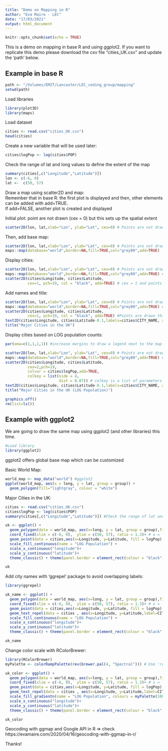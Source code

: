 ```yaml
---
title: "Demo on Mapping in R"
author: "Eva Maire - LEC"
date: "17/03/2021"
output: html_document
---
```


```r
knitr::opts_chunk$set(echo = TRUE)
```
This is a demo on mapping in base R and using ggplot2. 
If you want to replicate this demo please download the csv file "cities_UK.csv" and update the 'path' below. 

## Example in base R 

```r
path <- "/Volumes/EM2T/Lancaster/LEC_coding_group/mapping"
setwd(path)
```

Load libraries
```r
library(plot3D)
library(maps)
```

Load dataset
```r
cities <- read.csv("cities_UK.csv")
head(cities)
```

Create a new variable that will be used later:
```r
cities$logPop <- log(cities$POP)
```

Check the range of lat and long values to define the extent of the map
```r
summary(cities[,c("Longitude","Latitude")]) 
lon <- c(-6, 0)
lat <-  c(50, 57)
```

Draw a map using scatter2D and map:  
Remember that in base R: the first plot is displayed and then, other elements can be added with add=TRUE.   
If add=FALSE, another plot is created and displayed

Initial plot: point are not drawn (cex = 0) but this sets up the spatial extent
```r
scatter2D(lon, lat,xlab="Lon", ylab="Lat", cex=0) # Points are not drawn (cex = 0) but sets up the spatial extent
```

Then, add base map:
```r
scatter2D(lon, lat,xlab="Lon", ylab="Lat", cex=0) # Points are not drawn (cex = 0) but sets up the spatial extent
maps::map(database="world",border=NA,fill=TRUE,col="grey80",add=TRUE) 
```

Display cities:
```r
scatter2D(lon, lat,xlab="Lon", ylab="Lat", cex=0) # Points are not drawn (cex = 0) but sets up the spatial extent
maps::map(database="world",border=NA,fill=TRUE,col="grey80",add=TRUE) # add base map
scatter2D(cities$Longitude, cities$Latitude,
          cex=1, pch=19, col = "black", add=TRUE) # cex = 1 and points are drawn this time

```

Add names and title:
```r
scatter2D(lon, lat,xlab="Lon", ylab="Lat", cex=0) # Points are not drawn (cex = 0) but sets up the spatial extent
maps::map(database="world",border=NA,fill=TRUE,col="grey80",add=TRUE) # add base map
scatter2D(cities$Longitude, cities$Latitude,
          cex=1, pch=19, col = "black", add=TRUE) #Points are drawn this time
text2D(cities$Longitude, cities$Latitude-0.1,labels=cities$CITY_NAME, add=T) #Allows to add text based on coordinates
title("Major Cities in the UK")
```


Display cities based on LOG population counts:
```r
par(oma=c(1,1,1,1)) #increase margins to draw a legend next to the map

scatter2D(lon, lat,xlab="Lon", ylab="Lat", cex=0) # Points are not drawn (cex = 0) but sets up the spatial extent
maps::map(database="world",border=NA,fill=TRUE,col="grey80",add=TRUE) # add base map
scatter2D(cities$Longitude, cities$Latitude,
          cex=2,pch=19,
          colvar = cities$logPop,add=TRUE,
          colkey = list(side = 4, 
                        dist = 0.07)) # colkey is a list of parameters for the legend
text2D(cities$Longitude, cities$Latitude-0.1,labels=cities$CITY_NAME, add=T)
title("Major Cities in the UK (LOG Population)")
```

```r
graphics.off()
rm(list=ls())
```


## Example with ggplot2

We are going to draw the same map using ggplot2 (and other libraries) this time.  
```r
#Load library
library(ggplot2)
```

ggplot2 offers global base map which can be customized

Basic World Map:
```r
world_map <- map_data("world") #ggplot2
ggplot(world_map, aes(x = long, y = lat, group = group)) +
  geom_polygon(fill="lightgray", colour = "white")
```

Major Cities in the UK:
```r
cities <- read.csv("cities_UK.csv")
cities$logPop <- log(cities$POP)
summary(cities[,c("Longitude","Latitude")]) #Check the range of lat and long values to define the extent of the map

uk <- ggplot() + 
  geom_polygon(data = world_map, aes(x=long, y = lat, group = group),fill = "grey", color = "grey") +
  coord_fixed(xlim = c(-6, 0),  ylim = c(50, 57), ratio = 1.3)+ # x = long / y = lat
  geom_point(data = cities,aes(x=Longitude, y=Latitude, fill = logPop), colour="black", size=5, pch=21)+
  scale_fill_continuous(name = "LOG Population") +
  scale_x_continuous("longitude")+
  scale_y_continuous("latitude")+  
  theme_classic() + theme(panel.border = element_rect(colour = "black", fill=NA, size=1.5))

uk

```

Add city names with 'ggrepel' package to avoid overlapping labels:
```r
library(ggrepel) 

uk_name <- ggplot() + 
  geom_polygon(data = world_map, aes(x=long, y = lat, group = group),fill = "grey", color = "grey") +
  coord_fixed(xlim = c(-6, 0),  ylim = c(50, 57), ratio = 1.3)+ # x = long / y = lat
  geom_point(data = cities,aes(x=Longitude, y=Latitude, fill = logPop), colour="black", size=5, pch=21)+
  geom_text_repel(data = cities , aes(x=Longitude, y=Latitude,label=CITY_NAME), direction = "both",size=3,force = 5)+ 
  scale_fill_continuous(name = "LOG Population") +
  scale_x_continuous("longitude")+
  scale_y_continuous("latitude")+  
  theme_classic() + theme(panel.border = element_rect(colour = "black", fill=NA, size=1.5))

uk_name
```

Change color scale with RColorBrewer:
```r
library(RColorBrewer)
myPalette <- colorRampPalette(rev(brewer.pal(4, "Spectral"))) # Use 'rev' to reverse the original color palette (red > yellow > blue)

uk_color <- ggplot() + 
  geom_polygon(data = world_map, aes(x=long, y = lat, group = group),fill = "grey", color = "grey") +
  coord_fixed(xlim = c(-6, 0),  ylim = c(50, 57), ratio = 1.3)+ # x = long / y = lat
  geom_point(data = cities,aes(x=Longitude, y=Latitude, fill = logPop), colour="black", size=5, pch=21)+
  geom_text_repel(data = cities , aes(x=Longitude, y=Latitude,label=CITY_NAME), direction = "both",size=3,force = 5)+ 
  scale_fill_gradientn(name = "LOG Population", colours = myPalette(100),limits=c(min(cities$logPop),max(cities$logPop))) +
  scale_x_continuous("longitude")+
  scale_y_continuous("latitude")+  
  theme_classic() + theme(panel.border = element_rect(colour = "black", fill=NA, size=1.5))

uk_color
```

Geocoding with ggmap and Google API in R => check https://evamaire.com/2020/04/16/geocoding-with-ggmap-in-r/

Thanks!